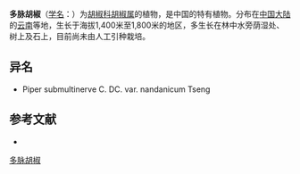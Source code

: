 {{Speciesbox
| name = 多脉胡椒
| status = 
| status_system = 
| image =
| genus = Piper
| species = submultinerve
| authority = C. DC.
}}

'''多脉胡椒'''（[[学名|学名]]：{{lang|la|''Piper submultinerve''}}）为[[胡椒科|胡椒科]][[胡椒属|胡椒属]]的植物，是中国的特有植物。分布在[[中国大陆|中国大陆]]的[[云南|云南]]等地，生长于海拔1,400米至1,800米的地区，多生长在林中水旁荫湿处、树上及石上，目前尚未由人工引种栽培。

== 异名 ==
* Piper submultinerve C. DC. var. nandanicum Tseng

== 参考文献 ==
<div class="references-small">
* {{cite web| url =http://www.bioinfo.cn/db05/KmzwSpecies.php?action=view&id=16404| title =多脉胡椒| work =《中国高等植物数据库全库》| publisher =中国科学院微生物研究所| author =昆明植物研究所| accessdate =2009-02-25| deadurl =yes| archiveurl =https://web.archive.org/web/20160305071519/http://www.bioinfo.cn/db05/KmzwSpecies.php?action=view&id=16404| archivedate =2016-03-05}}
</div>
{{Taxonbar|from=Q10932936}}

[[Category:胡椒属|多脉胡椒]]


{{植物小作品}}